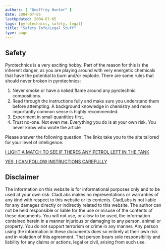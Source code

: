 ```yaml
---
authors: [ "Geoffrey Hunter" ]
date: 2004-07-05
lastUpdated: 2004-07-05
tags: [pyrotechnics, safety, legal]
title: "Safety Info/Legal Stuff"
type: page
---
```


## Safety

Pyrotechnics is a very exciting hobby. Part of the reason for this is the inherent danger, as you are playing around with very energetic chemicals that have the potential to burn and/or explode. There are some rules that should never broken in pyrotechnics:

1. Never smoke or have a naked flame around any pyrotechnic compositions.
2. Read through the instructions fully and make sure you understand them before attempting. A background knowledge in chemistry and more importantly common sense is highly recommended.
3. Experiment in small quantities first.
4. Trust no-one. Not even me. Everything you do is at your own risk. You never know who wrote the article

Please answer the following question. The links take you to the site tailored for your level of intelligence.

[I LIGHT A MATCH TO SEE IF THERES ANY PETROL LEFT IN THE TANK](https://www.disney.com/)

[YES, I CAN FOLLOW INSTRUCTIONS CAREFULLY](/pyrotechnics/)

## Disclaimer

The information on this website is for informational purposes only and to be used at your own risk. CladLabs makes no representations or warranties of any kind with respect to this website or its contents. CladLabs is not liable for any damages directly or indirectly related to this website. The author can not be held responsible or liable for the use or misuse of the contents of these documents. You will not use, or allow to be used, the information contained herein in a manner injurious or damaging to any person, animal or property. You do not support terrorism or crime in any manner. Any person using the information in these documents does so entirely at their own risk and in violation of this agreement. That person bears sole responsibility and liability for any claims or actions, legal or civil, arising from such use.
